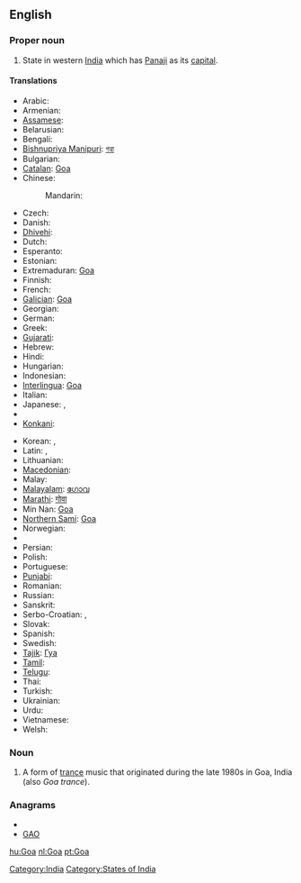 {{also|goa|Goα}}
==English==
{{wikipedia}}

===Proper noun===
{{en-proper noun}}

# State in western [[India]] which has [[Panaji]] as its [[capital]].

====Translations====
{{trans-top|state in western India}}
* Arabic: {{t|ar|غوا|m|tr=ghwaa|sc=Arab}}
* Armenian: {{t|hy|Գոա|tr=Goa|sc=Armn}}
* [[Assamese]]: {{t|as|গোৱা|sc=Beng}}
* Belarusian: {{t|be|Гоа|m|tr=Hóa|sc=Cyrl}}
* Bengali: {{t|bn|গোয়া|sc=Beng}}
* [[Bishnupriya Manipuri]]: [[গৱা]]
* Bulgarian: {{t|bg|Гоа|f|tr=Góa|sc=Cyrl}}
* [[Catalan]]: [[Goa#Catalan|Goa]]
* Chinese:
*: Mandarin: {{t|zh|果阿邦|tr=Guǒ'ā-bāng|sc=Hani}}
* Czech: {{t-|cs|Goa}}
* Danish: {{t-|da|Goa}}
* [[Dhivehi]]: {{t|dv|ގޯވާ|sc=Thaa}}
* Dutch: {{t+|nl|Goa}}
* Esperanto: {{t|eo|Goao}}
* Estonian: {{t-|et|Goa}}
* Extremaduran: [[Goa#Extremaduran|Goa]]
* Finnish: {{t|fi|Goa}}
* French: {{t-|fr|Goa}}
* [[Galician]]: [[Goa#Galicaian|Goa]]
* Georgian: {{t|ka|გოა|sc=Geor}}
* German: {{t-|de|Goa}}
* Greek: {{t|el|Γκόα|tr=Góa|sc=Grek}}
* [[Gujarati]]: {{t|gu|ગોઆ|sc=Gujr}}
* Hebrew: {{t|he|גואה|sc=Hebr}}
* Hindi: {{t|hi|गोआ|tr=gō'ā|sc=Deva}}
* Hungarian: {{t+|hu|Goa}}
* Indonesian: {{t-|id|Goa|xs=Indonesian}}
* [[Interlingua]]: [[Goa#Interlingua|Goa]]
* Italian: {{t-|it|Goa}}
* Japanese: {{t|ja|ゴア州|tr=Goa-shū|sc=Jpan}},  {{t|ja|ゴア|tr=Goa|sc=Jpan}}
* {{trreq|Kannada}}
* [[Konkani]]: {{tø|kok|गोंय}}
{{trans-mid}}
* Korean: {{t|ko|고아 주|tr=Goa ju|sc=Kore}},  {{t|ko|고아|tr=Goa|sc=Kore}}
* Latin: {{t-|la|Goa}},  {{t|la|Goa}}
* Lithuanian: {{t-|lt|Goa|xs=Lithuanian}}
* [[Macedonian]]: {{t|mk|Гоа|f|tr=Góa}}
* Malay: {{t-|ms|Goa|xs=Malay}}
* [[Malayalam]]: [[ഗോവ]]
* [[Marathi]]: [[गोवा]]
* Min Nan: [[Goa#Min-nan|Goa]]
* [[Northern Sami]]: [[Goa#Northern Sami|Goa]]
* Norwegian: {{t-|no|Goa}}
* {{trreq|Oriya}}
* Persian: {{t|fa|گوا|sc=fa-Arab}}
* Polish: {{t-|pl|Goa}}
* Portuguese: {{t+|pt|Goa}}
* [[Punjabi]]: {{t|pa|ਗੋਵਾ|sc=Guru}}
* Romanian: {{t-|ro|Goa}}
* Russian: {{t|ru|Гоа|m|tr=Góa|sc=Cyrl}}
* Sanskrit: {{t|sa|गोवा|sc=Deva}}
* Serbo-Croatian: {{t|sh|Гоа|sc=Cyrl}},  {{t|sh|Goa}}
* Slovak: {{t-|sk|Goa}}
* Spanish: {{t-|es|Goa}}
* Swedish: {{t-|sv|Goa}}
* [[Tajik]]: [[Гуа]]
* [[Tamil]]:  {{t|ta|கோவா|sc=Taml}}
* [[Telugu]]: {{t|te|గోవా|sc=Telu}}
* Thai: {{t|th|รัฐกัว|tr=rát gua|sc=Thai}}
* Turkish: {{t-|tr|Goa}}
* Ukrainian: {{t|uk|Гоа|tr=Hóa, Góa|sc=Cyrl}}
* Urdu: {{t|ur|گوا|sc=ur-Arab}}
* Vietnamese: {{t-|vi|Goa|xs=Vietnamese}}
* Welsh: {{t-|cy|Goa|xs=Welsh}}
{{trans-bottom}}

===Noun===
{{en-noun|-}}

# {{music}} A form of [[trance]] music that originated during the late 1980s in Goa, India (also ''Goa trance'').

===Anagrams===
* {{alphagram|[[ago#English|ago]]}}
* [[GAO#English|GAO]]

[[Category:India]]
[[Category:States of India]]

[[hu:Goa]]
[[nl:Goa]]
[[pt:Goa]]